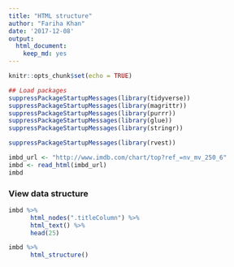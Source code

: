 ```yaml
---
title: "HTML structure"
author: "Fariha Khan"
date: '2017-12-08'
output: 
  html_document: 
    keep_md: yes
---
```


```r
knitr::opts_chunk$set(echo = TRUE)

## Load packages
suppressPackageStartupMessages(library(tidyverse)) 
suppressPackageStartupMessages(library(magrittr))
suppressPackageStartupMessages(library(purrr))
suppressPackageStartupMessages(library(glue))
suppressPackageStartupMessages(library(stringr))

suppressPackageStartupMessages(library(rvest))
```


```r
imbd_url <- "http://www.imdb.com/chart/top?ref_=nv_mv_250_6"
imbd <- read_html(imbd_url)
imbd
```


### View data structure

```r
imbd %>%
      html_nodes(".titleColumn") %>% 
      html_text() %>%
      head(25)

imbd %>% 
      html_structure()
```
